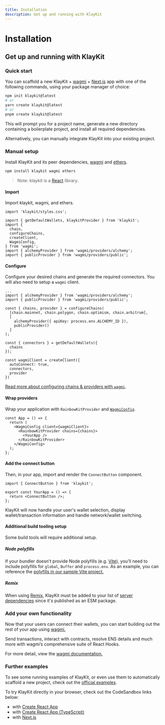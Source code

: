 ```yaml
---
title: Installation
description: Get up and running with KlayKit
---
```


# Installation

## Get up and running with KlayKit

### Quick start

You can scaffold a new KlayKit + [wagmi](https://wagmi.sh) + [Next.js](https://nextjs.org) app with one of the following commands, using your package manager of choice:

```bash
npm init klaykit@latest
# or
yarn create klaykit@latest
# or
pnpm create klaykit@latest
```

This will prompt you for a project name, generate a new directory containing a boilerplate project, and install all required dependencies.

Alternatively, you can manually integrate KlayKit into your existing project.

### Manual setup

Install KlayKit and its peer dependencies, [wagmi](https://wagmi-xyz.vercel.app/) and [ethers](https://docs.ethers.io).

```bash
npm install klaykit wagmi ethers
```

> Note: klaykit is a [React](https://reactjs.org/) library.

#### Import

Import klaykit, wagmi, and ethers.

```tsx
import 'klaykit/styles.css';

import { getDefaultWallets, klaykitProvider } from 'klaykit';
import {
  chain,
  configureChains,
  createClient,
  WagmiConfig,
} from 'wagmi';
import { alchemyProvider } from 'wagmi/providers/alchemy';
import { publicProvider } from 'wagmi/providers/public';
```

#### Configure

Configure your desired chains and generate the required connectors. You will also need to setup a `wagmi` client.

```tsx line=4-99
...
import { alchemyProvider } from 'wagmi/providers/alchemy';
import { publicProvider } from 'wagmi/providers/public';

const { chains, provider } = configureChains(
  [chain.mainnet, chain.polygon, chain.optimism, chain.arbitrum],
  [
    alchemyProvider({ apiKey: process.env.ALCHEMY_ID }),
    publicProvider()
  ]
);

const { connectors } = getDefaultWallets({
  chains
});

const wagmiClient = createClient({
  autoConnect: true,
  connectors,
  provider
})
```

[Read more about configuring chains & providers with `wagmi`](https://wagmi.sh/docs/providers/configuring-chains).

#### Wrap providers

Wrap your application with `RainbowKitProvider` and [`WagmiConfig`](https://wagmi.sh/docs/provider).

```tsx
const App = () => {
  return (
    <WagmiConfig client={wagmiClient}>
      <RainbowKitProvider chains={chains}>
        <YourApp />
      </RainbowKitProvider>
    </WagmiConfig>
  );
};
```

#### Add the connect button

Then, in your app, import and render the `ConnectButton` component.

```tsx
import { ConnectButton } from 'klaykit';

export const YourApp = () => {
  return <ConnectButton />;
};
```

KlayKit will now handle your user's wallet selection, display wallet/transaction information and handle network/wallet switching.

#### Additional build tooling setup

Some build tools will require additional setup.

##### Node polyfills

If your bundler doesn't provide Node polyfills (e.g. [Vite](https://vitejs.dev)), you'll need to include polyfills for `global`, `Buffer` and `process.env`. As an example, you can reference the [polyfills in our sample Vite project.](https://github.com/Dodecane/klaykit/blob/main/examples/with-vite/src/polyfills.ts)

##### Remix

When using [Remix](https://remix.run), KlayKit must be added to your list of [server dependencies](https://remix.run/docs/en/v1/pages/gotchas#importing-esm-packages) since it's published as an ESM package.

### Add your own functionality

Now that your users can connect their wallets, you can start building out the rest of your app using [wagmi.](https://wagmi.sh)

Send transactions, interact with contracts, resolve ENS details and much more with wagmi’s comprehensive suite of React Hooks.

For more detail, view the [wagmi documentation.](https://wagmi.sh)

### Further examples

To see some running examples of KlayKit, or even use them to automatically scaffold a new project, check out the [official examples](https://github.com/Dodecane/klaykit/tree/main/examples).

To try KlayKit directly in your browser, check out the CodeSandbox links below:

- with [Create React App](https://codesandbox.io/s/rainbowkit-create-react-app-1vwx1r)
- with [Create React App (TypeScript)](https://codesandbox.io/s/rainbowkit-create-typescript-app-xuxnqy)
- with [Next.js](https://codesandbox.io/s/rainbowkit-nextjs-gz890p)
